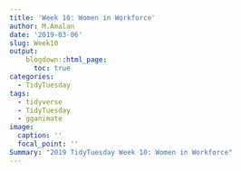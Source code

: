 ```yaml
---
title: 'Week 10: Women in Workforce'
author: M.Amalan
date: '2019-03-06'
slug: Week10
output: 
    blogdown::html_page:
      toc: true
categories:
  - TidyTuesday
tags:
  - tidyverse
  - TidyTuesday
  - gganimate
image:
  caption: ''
  focal_point: ''
Summary: "2019 TidyTuesday Week 10: Women in Workforce"  
---
```


